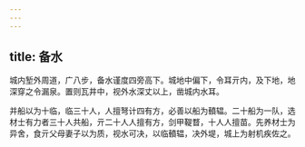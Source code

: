 ```yaml
---
---
---
```

title: 备水
---




城内堑外周道，广八步，备水谨度四旁高下。城地中偏下，令耳亓内，及下地，地深穿之令漏泉。置则瓦井中，视外水深丈以上，凿城内水耳。

并船以为十临，临三十人，人擅弩计四有方，必善以船为轒辒。二十船为一队，选材士有力者三十人共船，亓二十人人擅有方，剑甲鞮瞀，十人人擅苗。先养材士为异舍，食亓父母妻子以为质，视水可决，以临轒辒，决外堤，城上为射机疾佐之。